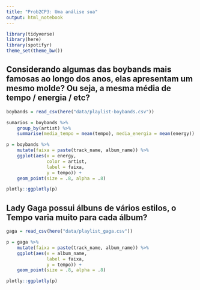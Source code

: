 ```yaml
---
title: "Prob2CP3: Uma análise sua"
output: html_notebook
---
```


```r
library(tidyverse)
library(here)
library(spotifyr)
theme_set(theme_bw())
```

## Considerando algumas das boybands mais famosas ao longo dos anos, elas apresentam um mesmo molde? Ou seja, a mesma média de tempo / energia / etc?

```r
boybands = read_csv(here("data/playlist-boybands.csv"))
```
```r
sumarios = boybands %>% 
    group_by(artist) %>%
    summarise(media_tempo = mean(tempo), media_energia = mean(energy))
```

```r
p = boybands %>% 
    mutate(faixa = paste(track_name, album_name)) %>% 
    ggplot(aes(x = energy,
               color = artist,
               label = faixa,
               y = tempo)) + 
    geom_point(size = .8, alpha = .8) 

plotly::ggplotly(p)
```




## Lady Gaga possui álbuns de vários estilos, o Tempo varia muito para cada álbum?
```r
gaga = read_csv(here("data/playlist_gaga.csv"))
```

```r
p = gaga %>% 
    mutate(faixa = paste(track_name, album_name)) %>% 
    ggplot(aes(x = album_name,
               label = faixa,
               y = tempo)) + 
    geom_point(size = .8, alpha = .8) 

plotly::ggplotly(p)
```